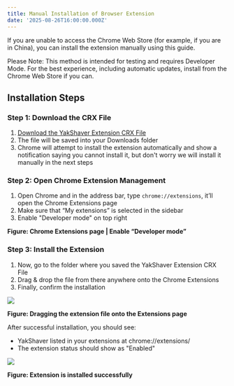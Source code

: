 ```yaml
---
title: Manual Installation of Browser Extension
date: '2025-08-26T16:00:00.000Z'
---
```


If you are unable to access the Chrome Web Store (for example, if you are in China), you can install the extension manually using this guide.

Please Note: This method is intended for testing and requires Developer Mode. For the best experience, including automatic updates, install from the Chrome Web Store if you can.

## Installation Steps

### Step 1: Download the CRX File

1. [Download the YakShaver Extension CRX File](https://ssw-products-git-tina-docs-install-extension-tinacms.vercel.app/TryItNow/yakshaver-extension.crx)
2. The file will be saved into your Downloads folder
3. Chrome will attempt to install the extension automatically and show a notification saying you cannot install it, but don't worry we will install it manually in the next steps

### Step 2: Open Chrome Extension Management

1. Open Chrome and in the address bar, type `chrome://extensions`, it’ll open the Chrome Extensions page
2. Make sure that “My extensions” is selected in the sidebar
3. Enable "Developer mode" on top right

**Figure: Chrome Extensions page | Enable “Developer mode”**

### Step 3: Install the Extension

1. Now, go to the folder where you saved the YakShaver Extension CRX File
2. Drag & drop the file from there anywhere onto the Chrome Extensions
3. Finally, confirm the installation

![](/YakShaver/Docs/extension-drag-drop.png)

**Figure: Dragging the extension file onto the Extensions page**

After successful installation, you should see:

* YakShaver listed in your extensions at chrome://extensions/
* The extension status should show as "Enabled"

![](/YakShaver/Docs/extension-success-install.png)

**Figure: Extension is installed successfully**

